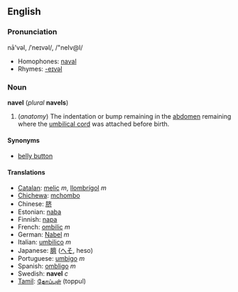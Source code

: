 ==English==
===Pronunciation===
nā'vəl, /ˈneɪvəl/, /"neIv@l/
*Homophones: [[naval]]
*Rhymes: [[Rhymes:English:-eɪvəl|-eɪvəl]]

===Noun===
'''navel''' (''plural'' '''navels''')

#(''anatomy'') The indentation or bump remaining in the [[abdomen]] remaining where the [[umbilical cord]] was attached before birth.

====Synonyms====
*[[belly button]]

====Translations====
*[[Catalan]]: [[melic]] ''m'', [[llombrígol]] ''m''
*[[Chichewa]]: [[mchombo]]
*Chinese: [[脐]]
*Estonian: [[naba#Estonian|naba]]
*Finnish: [[napa#Finnish|napa]]
*French: [[ombilic]] ''m''
*German: [[Nabel]] ''m''
*Italian: [[umbilico]] ''m''
*Japanese: [[臍]] ([[へそ]], heso)
*Portuguese: [[umbigo]] ''m''
*Spanish: [[ombligo]] ''m''
*Swedish: '''navel''' ''c''
*[[Tamil]]: [[தோப்புள்]] (toppul)